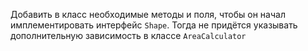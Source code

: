 Добавить в класс необходимые методы и поля, чтобы он начал имплементировать интерфейс `Shape`. Тогда не придётся указывать дополнительную зависимость в классе `AreaCalculator`
